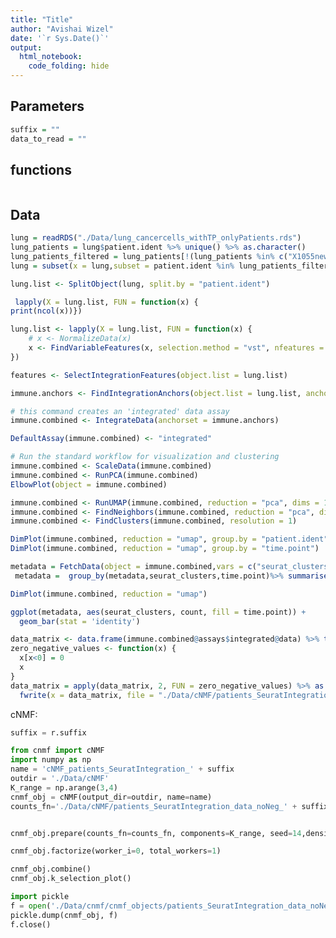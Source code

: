 ```yaml
---
title: "Title"
author: "Avishai Wizel"
date: '`r Sys.Date()`'
output: 
  html_notebook: 
    code_folding: hide
---
```


## Parameters

```r
suffix = ""
data_to_read = ""
```


## functions

```r
```

## Data

```r
lung = readRDS("./Data/lung_cancercells_withTP_onlyPatients.rds")
lung_patients = lung$patient.ident %>% unique() %>% as.character()
lung_patients_filtered = lung_patients[!(lung_patients %in% c("X1055new","X1099"))]
lung = subset(x = lung,subset = patient.ident %in% lung_patients_filtered)
```

```r
lung.list <- SplitObject(lung, split.by = "patient.ident")
```

```r
 lapply(X = lung.list, FUN = function(x) {
print(ncol(x))})
```

```r
lung.list <- lapply(X = lung.list, FUN = function(x) {
    # x <- NormalizeData(x)
    x <- FindVariableFeatures(x, selection.method = "vst", nfeatures = 3000)
})
```

```r
features <- SelectIntegrationFeatures(object.list = lung.list)
```

```r
immune.anchors <- FindIntegrationAnchors(object.list = lung.list, anchor.features = features)
```

```r
# this command creates an 'integrated' data assay
immune.combined <- IntegrateData(anchorset = immune.anchors)
```

```r
DefaultAssay(immune.combined) <- "integrated"

# Run the standard workflow for visualization and clustering
immune.combined <- ScaleData(immune.combined)
immune.combined <- RunPCA(immune.combined)
ElbowPlot(object = immune.combined)
```

```r
immune.combined <- RunUMAP(immune.combined, reduction = "pca", dims = 1:5)
immune.combined <- FindNeighbors(immune.combined, reduction = "pca", dims = 1:5)
immune.combined <- FindClusters(immune.combined, resolution = 1)
```

```r
DimPlot(immune.combined, reduction = "umap", group.by = "patient.ident")
DimPlot(immune.combined, reduction = "umap", group.by = "time.point")
```
```r
metadata = FetchData(object = immune.combined,vars = c("seurat_clusters","time.point"))
 metadata =  group_by(metadata,seurat_clusters,time.point)%>% summarise(count = n())
```

```r
DimPlot(immune.combined, reduction = "umap")
```


```r
ggplot(metadata, aes(seurat_clusters, count, fill = time.point)) +
  geom_bar(stat = 'identity')
```

```r
data_matrix <- data.frame(immune.combined@assays$integrated@data) %>% t() %>% as.data.frame()
zero_negative_values <- function(x) {
  x[x<0] = 0
  x
}
data_matrix = apply(data_matrix, 2, FUN = zero_negative_values) %>% as.data.frame()
  fwrite(x = data_matrix, file = "./Data/cNMF/patients_SeuratIntegration_data_noNeg" %>% paste(suffix,sep = "_") %>% paste0(".txt"),sep = '\t',row.names=T)
```



cNMF:


```python
suffix = r.suffix
```

```python
from cnmf import cNMF
import numpy as np
name = 'cNMF_patients_SeuratIntegration_' + suffix
outdir = './Data/cNMF'
K_range = np.arange(3,4)
cnmf_obj = cNMF(output_dir=outdir, name=name)
counts_fn='./Data/cNMF/patients_SeuratIntegration_data_noNeg_' + suffix +'.txt'


cnmf_obj.prepare(counts_fn=counts_fn, components=K_range, seed=14,densify=True)
```

```python
cnmf_obj.factorize(worker_i=0, total_workers=1)
```

```python
cnmf_obj.combine()
cnmf_obj.k_selection_plot()
```

```python
import pickle
f = open('./Data/cnmf/cnmf_objects/patients_SeuratIntegration_data_noNeg_' + suffix +'_cnmf_obj.pckl', 'wb')
pickle.dump(cnmf_obj, f)
f.close()
```


